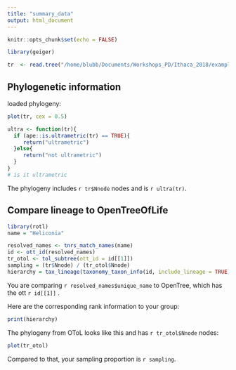 ```yaml
---
title: "summary_data"
output: html_document
---
```


```r
knitr::opts_chunk$set(echo = FALSE)
```


```r
library(geiger)

tr  <- read.tree("/home/blubb/Documents/Workshops_PD/Ithaca_2018/example_data_ARBOR/CostaRicaHeliconia.tre.phy")
```

## Phylogenetic information

loaded phylogeny:

```r
plot(tr, cex = 0.5)
```

```r

ultra <- function(tr){
  if (ape::is.ultrametric(tr) == TRUE){
     return("ultrametric")
  }else{
     return("not ultrametric")
  }
}
# is it ultrametric

```

The phylogeny includes `r tr$Nnode` nodes and is `r ultra(tr)`.

## Compare lineage to OpenTreeOfLife

```r
library(rotl)
name = "Heliconia"
```



```r
resolved_names <- tnrs_match_names(name)
id <- ott_id(resolved_names)
tr_otol <- tol_subtree(ott_id = id[[1]])
sampling = (tr$Nnode) / (tr_otol$Nnode)
hierarchy = tax_lineage(taxonomy_taxon_info(id, include_lineage = TRUE))

```

You are comparing `r resolved_names$unique_name` to OpenTree, which has the ott `r id[[1]]` .

Here are the corresponding rank information to your group:
```r
print(hierarchy)
```

The phylogeny from OToL looks like this and has `r tr_otol$Nnode` nodes: 
```r
plot(tr_otol)
```

Compared to that, your sampling proportion is `r sampling`.




